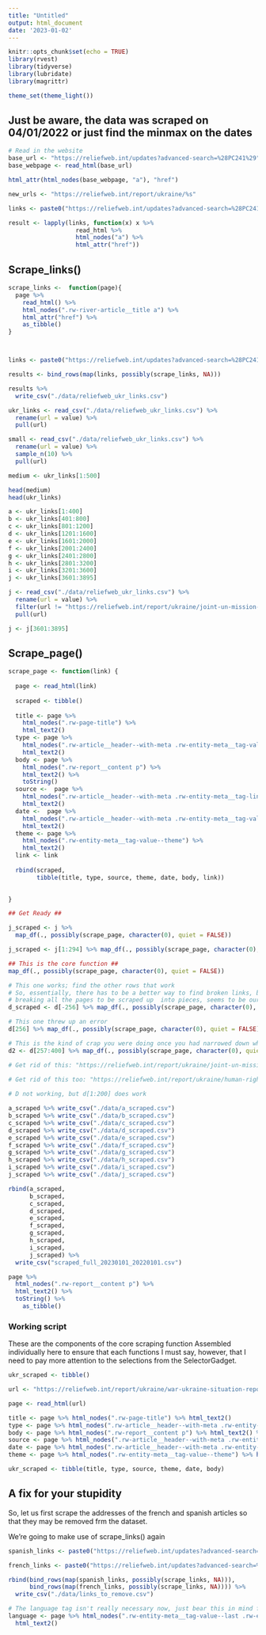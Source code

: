 ```yaml
---
title: "Untitled"
output: html_document
date: '2023-01-02'
---
```


```r
knitr::opts_chunk$set(echo = TRUE)
library(rvest)
library(tidyverse)
library(lubridate)
library(magrittr)

theme_set(theme_light())
```

## Just be aware, the data was scraped on 04/01/2022 or just find the minmax on the dates 

```r

# Read in the website
base_url <- "https://reliefweb.int/updates?advanced-search=%28PC241%29"
base_webpage <- read_html(base_url)

html_attr(html_nodes(base_webpage, "a"), "href")  

new_urls <- "https://reliefweb.int/report/ukraine/%s"

links <- paste0("https://reliefweb.int/updates?advanced-search=%28PC241%29_%28F10%29&page=", 0:591)

result <- lapply(links, function(x) x %>% 
                   read_html %>% 
                   html_nodes("a") %>% 
                   html_attr("href"))

```

## Scrape_links()

```r
scrape_links <-  function(page){ 
  page %>% 
    read_html() %>% 
    html_nodes(".rw-river-article__title a") %>% 
    html_attr("href") %>% 
    as_tibble()
}



links <- paste0("https://reliefweb.int/updates?advanced-search=%28PC241%29_%28DA20220101-20230104%29&page=", 0:194)

results <- bind_rows(map(links, possibly(scrape_links, NA)))

results %>% 
  write_csv("./data/reliefweb_ukr_links.csv")

```


```r
ukr_links <- read_csv("./data/reliefweb_ukr_links.csv") %>% 
  rename(url = value) %>% 
  pull(url)

small <- read_csv("./data/reliefweb_ukr_links.csv") %>% 
  rename(url = value) %>% 
  sample_n(10) %>% 
  pull(url)

medium <- ukr_links[1:500]

head(medium)
head(ukr_links)

a <- ukr_links[1:400]
b <- ukr_links[401:800]
c <- ukr_links[801:1200]
d <- ukr_links[1201:1600] 
e <- ukr_links[1601:2000]
f <- ukr_links[2001:2400]
g <- ukr_links[2401:2800]
h <- ukr_links[2801:3200]
i <- ukr_links[3201:3600]
j <- ukr_links[3601:3895]

j <- read_csv("./data/reliefweb_ukr_links.csv") %>% 
  rename(url = value) %>% 
  filter(url != "https://reliefweb.int/report/ukraine/joint-un-mission-visits-humanitarian-development-nexus-projects-eastern-ukraine-0") %>% 
  pull(url)

j <- j[3601:3895]


```


## Scrape_page()


```r



scrape_page <- function(link) {
  
  page <- read_html(link)
  
  scraped <- tibble()
  
  title <- page %>% 
    html_nodes(".rw-page-title") %>% 
    html_text2()
  type <- page %>% 
    html_nodes(".rw-article__header--with-meta .rw-entity-meta__tag-value--simple") %>% 
    html_text2()
  body <- page %>% 
    html_nodes(".rw-report__content p") %>% 
    html_text2() %>% 
    toString() 
  source <-  page %>% 
    html_nodes(".rw-article__header--with-meta .rw-entity-meta__tag-link") %>% 
    html_text2()
  date <-  page %>%
    html_nodes(".rw-article__header--with-meta .rw-entity-meta__tag-value--published time") %>%
    html_text2() 
  theme <- page %>% 
    html_nodes(".rw-entity-meta__tag-value--theme") %>% 
    html_text2() 
  link <- link
  
  rbind(scraped,
        tibble(title, type, source, theme, date, body, link))

  
}

```


```r

## Get Ready ## 

j_scraped <- j %>% 
  map_df(., possibly(scrape_page, character(0), quiet = FALSE))

j_scraped <- j[1:294] %>% map_df(., possibly(scrape_page, character(0), quiet = FALSE))

## This is the core function ## 
map_df(., possibly(scrape_page, character(0), quiet = FALSE))

# This one works; find the other rows that work 
# So, essentially, there has to be a better way to find broken links, but as of the moment, 
# breaking all the pages to be scraped up  into pieces, seems to be our current best option 
d_scraped <- d[-256] %>% map_df(., possibly(scrape_page, character(0), quiet = FALSE))

# This one threw up an error 
d[256] %>% map_df(., possibly(scrape_page, character(0), quiet = FALSE))

# This is the kind of crap you were doing once you had narrowed down which tranche had the faulty link 
d2 <- d[257:400] %>% map_df(., possibly(scrape_page, character(0), quiet = FALSE))

# Get rid of this: "https://reliefweb.int/report/ukraine/joint-un-mission-visits-humanitarian-development-nexus-projects-eastern-ukraine-0"
  
# Get rid of this too: "https://reliefweb.int/report/ukraine/human-rights-council-hears-21-dignitaries-it-continues-high-level-segment-speakers"

# D not working, but d[1:200] does work 

```


```r

a_scraped %>% write_csv("./data/a_scraped.csv")
b_scraped %>% write_csv("./data/b_scraped.csv")
c_scraped %>% write_csv("./data/c_scraped.csv")
d_scraped %>% write_csv("./data/d_scraped.csv")
e_scraped %>% write_csv("./data/e_scraped.csv")
f_scraped %>% write_csv("./data/f_scraped.csv")
g_scraped %>% write_csv("./data/g_scraped.csv")
h_scraped %>% write_csv("./data/h_scraped.csv")
i_scraped %>% write_csv("./data/i_scraped.csv")
j_scraped %>% write_csv("./data/j_scraped.csv")

rbind(a_scraped, 
      b_scraped, 
      c_scraped, 
      d_scraped, 
      e_scraped, 
      f_scraped, 
      g_scraped, 
      h_scraped, 
      i_scraped, 
      j_scraped) %>% 
  write_csv("scraped_full_20230101_20220101.csv")
```


```r
page %>%
  html_nodes(".rw-report__content p") %>%
  html_text2() %>% 
  toString() %>% 
    as_tibble() 
```


### Working script
These are the components of the core scraping function 
Assembled individually here to ensure that each functions
I must say, however, that I need to pay more attention to the selections from the SelectorGadget. 

```r

ukr_scraped <- tibble()

url <- "https://reliefweb.int/report/ukraine/war-ukraine-situation-report-who-ukraine-country-office-issue-no38-30-december-2022"

page <- read_html(url)

title <- page %>% html_nodes(".rw-page-title") %>% html_text2()
type <- page %>% html_nodes(".rw-article__header--with-meta .rw-entity-meta__tag-value--simple") %>% html_text2()
body <- page %>% html_nodes(".rw-report__content p") %>% html_text2() %>% as_tibble()
source <- page %>% html_nodes(".rw-article__header--with-meta .rw-entity-meta__tag-link") %>% html_text2()
date <- page %>% html_nodes(".rw-article__header--with-meta .rw-entity-meta__tag-value--published time") %>% html_text2()
theme <- page %>% html_nodes(".rw-entity-meta__tag-value--theme") %>% html_text2()

ukr_scraped <- tibble(title, type, source, theme, date, body)

```

## A fix for your stupidity

So, let us first scrape the addresses of the french and spanish articles so that they may be removed frm the dataset. 

We're going to make use of scrape_links() again 

```r
spanish_links <- paste0("https://reliefweb.int/updates?advanced-search=%28PC241%29_%28L269%29_%28DA20220101-20230104%29&page=", 0:1)

french_links <- paste0("https://reliefweb.int/updates?advanced-search=%28PC241%29_%28L268%29_%28DA20220101-20230104%29&page=", 0:1)

rbind(bind_rows(map(spanish_links, possibly(scrape_links, NA))),
      bind_rows(map(french_links, possibly(scrape_links, NA)))) %>% 
  write_csv("./data/links_to_remove.csv")

```


```r
# The language tag isn't really necessary now, just bear this in mind for the future
language <- page %>% html_nodes(".rw-entity-meta__tag-value--last .rw-entity-meta__tag-link") %>% 
  html_text2()
```


